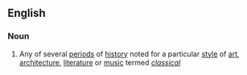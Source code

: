 ==English==

===Noun===
{{en-noun}}

# Any of several [[period]]s of [[history]] noted for a particular [[style]] of [[art]], [[architecture]], [[literature]] or [[music]] termed ''[[classical]]''